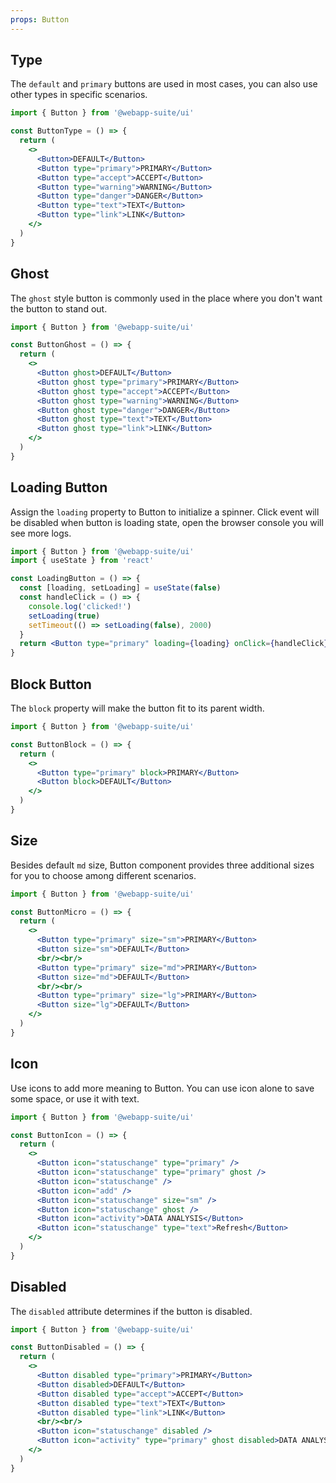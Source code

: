```yaml
---
props: Button
---
```


## Type

The `default` and `primary` buttons are used in most cases, you can also use other types in specific scenarios.

```jsx tabs
import { Button } from '@webapp-suite/ui'

const ButtonType = () => {
  return (
    <>
      <Button>DEFAULT</Button>
      <Button type="primary">PRIMARY</Button>
      <Button type="accept">ACCEPT</Button>
      <Button type="warning">WARNING</Button>
      <Button type="danger">DANGER</Button>
      <Button type="text">TEXT</Button>
      <Button type="link">LINK</Button>
    </>
  )
}
```

## Ghost

The `ghost` style button is commonly used in the place where you don't want the button to stand out.

```jsx tabs
import { Button } from '@webapp-suite/ui'

const ButtonGhost = () => {
  return (
    <>
      <Button ghost>DEFAULT</Button>
      <Button ghost type="primary">PRIMARY</Button>
      <Button ghost type="accept">ACCEPT</Button>
      <Button ghost type="warning">WARNING</Button>
      <Button ghost type="danger">DANGER</Button>
      <Button ghost type="text">TEXT</Button>
      <Button ghost type="link">LINK</Button>
    </>
  )
}
```

## Loading Button

Assign the `loading` property to Button to initialize a spinner. Click event will be disabled when button is loading state, open the browser console you will see more logs.

```jsx tabs
import { Button } from '@webapp-suite/ui'
import { useState } from 'react'

const LoadingButton = () => {
  const [loading, setLoading] = useState(false)
  const handleClick = () => {
    console.log('clicked!')
    setLoading(true)
    setTimeout(() => setLoading(false), 2000)
  }
  return <Button type="primary" loading={loading} onClick={handleClick}>SHOW LOADING</Button>
}
```

## Block Button

The `block` property will make the button fit to its parent width.

```jsx tabs
import { Button } from '@webapp-suite/ui'

const ButtonBlock = () => {
  return (
    <>
      <Button type="primary" block>PRIMARY</Button>
      <Button block>DEFAULT</Button>
    </>
  )
}
```

## Size

Besides default `md` size, Button component provides three additional sizes for you to choose among different scenarios.

```jsx tabs
import { Button } from '@webapp-suite/ui'

const ButtonMicro = () => {
  return (
    <>
      <Button type="primary" size="sm">PRIMARY</Button>
      <Button size="sm">DEFAULT</Button>
      <br/><br/>
      <Button type="primary" size="md">PRIMARY</Button>
      <Button size="md">DEFAULT</Button>
      <br/><br/>
      <Button type="primary" size="lg">PRIMARY</Button>
      <Button size="lg">DEFAULT</Button>
    </>
  )
}
```

## Icon

Use icons to add more meaning to Button. You can use icon alone to save some space, or use it with text.

```jsx tabs
import { Button } from '@webapp-suite/ui'

const ButtonIcon = () => {
  return (
    <>
      <Button icon="statuschange" type="primary" />
      <Button icon="statuschange" type="primary" ghost />
      <Button icon="statuschange" />
      <Button icon="add" />
      <Button icon="statuschange" size="sm" />
      <Button icon="statuschange" ghost />
      <Button icon="activity">DATA ANALYSIS</Button>
      <Button icon="statuschange" type="text">Refresh</Button>
    </>
  )
}
```

## Disabled

The `disabled` attribute determines if the button is disabled.

```jsx tabs
import { Button } from '@webapp-suite/ui'

const ButtonDisabled = () => {
  return (
    <>
      <Button disabled type="primary">PRIMARY</Button>
      <Button disabled>DEFAULT</Button>
      <Button disabled type="accept">ACCEPT</Button>
      <Button disabled type="text">TEXT</Button>
      <Button disabled type="link">LINK</Button>
      <br/><br/>
      <Button icon="statuschange" disabled />
      <Button icon="activity" type="primary" ghost disabled>DATA ANALYSIS</Button>
    </>
  )
}
```
